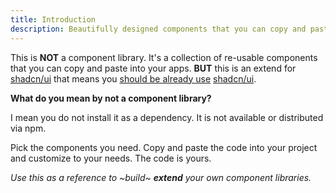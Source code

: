 ```yaml
---
title: Introduction
description: Beautifully designed components that you can copy and paste into your apps. Accessible. Customizable. Open Source.
---
```


This is **NOT** a component library. It's a collection of re-usable components that you can copy and paste into your apps.
**BUT** this is an extend for [shadcn/ui](https://ui.shadcn.com) that means you <u>should be already use</u> [shadcn/ui](https://ui.shadcn.com).

**What do you mean by not a component library?**

I mean you do not install it as a dependency. It is not available or distributed via npm.

Pick the components you need. Copy and paste the code into your project and customize to your needs. The code is yours.

_Use this as a reference to ~build~ **extend** your own component libraries._
